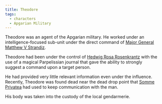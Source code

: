 ```yaml
---
title: Theodore
tags:
  - characters
  - Apgarian Military
---
```


Theodore was an agent of the Apgarian military. He worked under an
intelligence-focused sub-unit under the direct command of
[Major General Matthew V Strandiz](/characters/matthew-v-strandiz/).

Theodore had been under the control of
[Hedwig Rosa Rosenkrantz](/characters/hedwig-rosenkrantz/) with the use of a magical
Parpelissian journal that gave the ability to strongly suggest a command upon a
target person.

He had provided very little relevant information even under the influence.
Recently, Theodore was found dead near the dead drop point that
[Somme Privatea](/characters/somme-privatea/) had used to keep communication with the
man.

His body was taken into the custody of the local gendarmerie.
